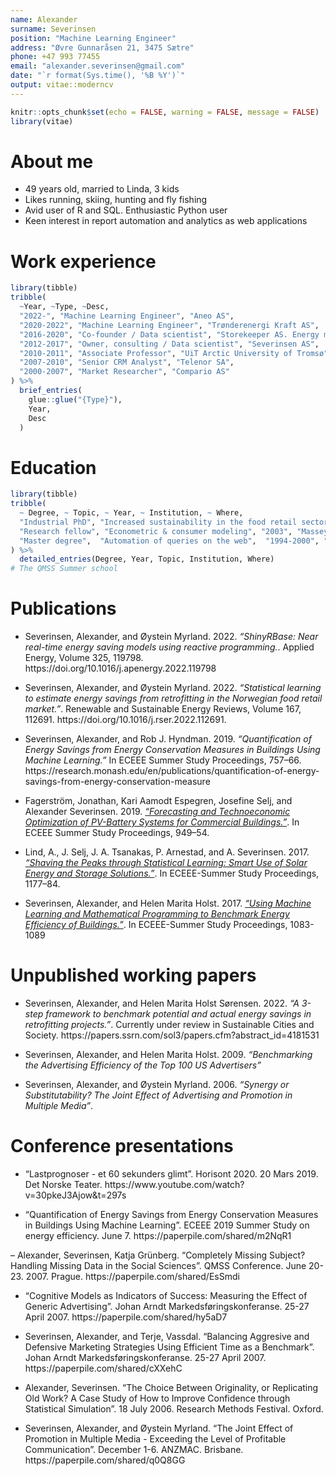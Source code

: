```yaml
---
name: Alexander
surname: Severinsen
position: "Machine Learning Engineer"
address: "Øvre Gunnaråsen 21, 3475 Sætre"
phone: +47 993 77455
email: "alexander.severinsen@gmail.com"
date: "`r format(Sys.time(), '%B %Y')`"
output: vitae::moderncv
---
```


```r
knitr::opts_chunk$set(echo = FALSE, warning = FALSE, message = FALSE)
library(vitae)
```

# About me

 * 49 years old, married to Linda, 3 kids 
 * Likes running, skiing, hunting and fly fishing
 * Avid user of R and SQL. Enthusiastic Python user
 * Keen interest in report automation and analytics as web applications


# Work experience

```r
library(tibble)
tribble(
  ~Year, ~Type, ~Desc,
  "2022-", "Machine Learning Engineer", "Aneo AS",
  "2020-2022", "Machine Learning Engineer", "Trønderenergi Kraft AS",
  "2016-2020", "Co-founder / Data scientist", "Storekeeper AS. Energy mangement system. Acquired by Trønderenergi AS", 
  "2012-2017", "Owner, consulting / Data scientist", "Severinsen AS",
  "2010-2011", "Associate Professor", "UiT Arctic University of Tromsø",
  "2007-2010", "Senior CRM Analyst", "Telenor SA",
  "2000-2007", "Market Researcher", "Compario AS"
) %>% 
  brief_entries(
    glue::glue("{Type}"),
    Year, 
    Desc
  )
```


# Education

```r
library(tibble)
tribble(
  ~ Degree, ~ Topic, ~ Year, ~ Institution, ~ Where,
  "Industrial PhD", "Increased sustainability in the food retail sector through Measurement and Verification of energy conservation measures", "2018-2021", "Norwegian University of Life sciences", "Ås, Norway",
  "Research fellow", "Econometric & consumer modeling", "2003", "Massey University", "Palmerston North, New Zealand",
  "Master degree",  "Automation of queries on the web",  "1994-2000", "The Norwegian College of Fishery Science", "Tromsø, Norway"
) %>% 
  detailed_entries(Degree, Year, Topic, Institution, Where)
# The QMSS Summer school
```

# Publications

-    Severinsen, Alexander, and Øystein Myrland. 2022. *"ShinyRBase: Near real-time energy saving models using reactive programming.*. Applied Energy, Volume 325, 119798. https://doi.org/10.1016/j.apenergy.2022.119798

-    Severinsen, Alexander, and Øystein Myrland. 2022. *"Statistical learning to estimate energy savings from retrofitting in the Norwegian food retail market."*. Renewable and Sustainable Energy Reviews, Volume 167, 112691. https://doi.org/10.1016/j.rser.2022.112691. 

-    Severinsen, Alexander, and Rob J. Hyndman. 2019. *"Quantification of Energy Savings from Energy Conservation Measures in Buildings Using Machine Learning."* In ECEEE Summer Study Proceedings, 757--66. https://research.monash.edu/en/publications/quantification-of-energy-savings-from-energy-conservation-measure

-    Fagerström, Jonathan, Kari Aamodt Espegren, Josefine Selj, and Alexander Severinsen. 2019. [*"Forecasting and Technoeconomic Optimization of PV-Battery Systems for Commercial Buildings."*](https://www.eceee.org/library/conference_proceedings/eceee_Summer_Studies/2019/5-smart-and-sustainable-communities/forecasting-and-technoeconomic-optimization-of-pv-battery-systems-for-commercial-buildings/). In ECEEE Summer Study Proceedings, 949--54. 

- Lind, A., J. Selj, J. A. Tsanakas, P. Arnestad, and A. Severinsen. 2017. [*"Shaving the Peaks through Statistical Learning: Smart Use of Solar Energy and Storage Solutions."*](https://www.eceee.org/library/conference_proceedings/eceee_Summer_Studies/2017/5-buildings-and-construction-technologies-and-systems/shaving-the-peaks-through-statistical-learning-smart-use-of-solar-energy-and-storage-solutions/). In ECEEE-Summer Study Proceedings, 1177–84.

- Severinsen, Alexander, and Helen Marita Holst. 2017. [*"Using Machine Learning and Mathematical Programming to Benchmark Energy Efficiency of Buildings."*](https://www.eceee.org/library/conference_proceedings/eceee_Summer_Studies/2017/5-buildings-and-construction-technologies-and-systems/using-machine-learning-and-mathematical-programming-to-benchmark-energy-efficiency-of-buildings/). In ECEEE-Summer Study Proceedings, 1083-1089

# Unpublished working papers

-    Severinsen, Alexander, and Helen Marita Holst Sørensen. 2022. *"A 3-step framework to benchmark potential and actual energy savings in retrofitting projects."*. Currently under review in Sustainable Cities and Society. https://papers.ssrn.com/sol3/papers.cfm?abstract_id=4181531

- Severinsen, Alexander, and Helen Marita Holst. 2009. *"Benchmarking the Advertising Efficiency of the Top 100 US Advertisers"*

- Severinsen, Alexander, and Øystein Myrland. 2006. *"Synergy or Substitutability? The Joint Effect of Advertising and Promotion in Multiple Media"*.

# Conference presentations

- "Lastprognoser - et 60 sekunders glimt". Horisont 2020. 20 Mars 2019. Det Norske Teater. https://www.youtube.com/watch?v=30pkeJ3Ajow&t=297s

- "Quantification of Energy Savings from Energy Conservation Measures in Buildings Using Machine Learning". ECEEE 2019 Summer Study on energy efficiency. June 7. https://paperpile.com/shared/m2NqR1

– Alexander, Severinsen, Katja Grünberg. "Completely Missing Subject? Handling Missing Data in the Social Sciences". QMSS Conference. June 20-23. 2007. Prague. https://paperpile.com/shared/EsSmdi

- "Cognitive Models as Indicators of Success: Measuring the Effect of Generic Advertising". Johan Arndt Markedsføringskonferanse. 25-27 April 2007. https://paperpile.com/shared/hy5aD7

- Severinsen, Alexander, and Terje, Vassdal. "Balancing Aggresive and Defensive Marketing Strategies Using Efficient Time as a Benchmark". Johan Arndt Markedsføringskonferanse. 25-27 April 2007. https://paperpile.com/shared/cXXehC

- Alexander, Severinsen. "The Choice Between Originality, or Replicating Old Work? A Case Study of How to Improve Confidence through Statistical Simulation". 18 July 2006. Research Methods Festival. Oxford. 

- Severinsen, Alexander, and Øystein Myrland. "The Joint Effect of Promotion in Multiple Media - Exceeding the Level of
Profitable Communication". December 1-6. ANZMAC. Brisbane. https://paperpile.com/shared/q0Q8GG






 
